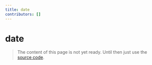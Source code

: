 ```yaml
---
title: date
contributors: []
---
```


# date

> The content of this page is not yet ready. Until then just use the [source code](https://github.com/fabian-hiller/valibot/blob/main/library/src/schemas/date/date.ts).
